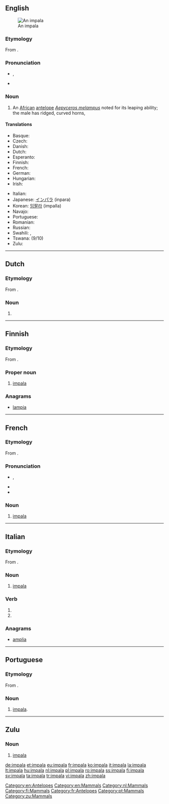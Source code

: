{{also|Impala}}
==English==
[[Image:Black-faced impala.jpg|thumb|An impala]]

{{wikipedia}}

===Etymology===
From {{etyl|zu|en}} {{term|impala|lang=zu}}.

===Pronunciation===
* {{IPA|/ɪmˈpɑːlə/}}, {{X-SAMPA|/Im"pA:l@/}}
* {{rhymes|ɑːlə}}

===Noun===
{{en-noun|~|impalas}}

# An [[African]] [[antelope]] ''[[Aepyceros melampus]]'' noted for its leaping ability; the male has ridged, curved horns,

====Translations====
{{trans-top|African antelope}}
* Basque: {{t-|eu|inpala}}
* Czech: {{t-|cs|impala|f}}
* Danish: {{t-|da|impala|c}}
* Dutch: {{t+|nl|impala|m}}
* Esperanto: {{t-|eo|impalo}}
* Finnish: {{t+|fi|impala}}
* French: {{t+|fr|impala|m}}
* German: {{t+|de|Impala|f}}
* Hungarian: {{t+|hu|impala}}
* Irish: {{t-|ga|iompála|m}}
{{trans-mid}}
* Italian: {{t+|it|impala|m}}
* Japanese: [[インパラ]] (inpara)
* Korean: [[임팔라]] (impalla)
* Navajo: {{tø|nv|jádí bideeʼ yisdizígíí}}
* Portuguese: {{t-|pt|impala|m|f}}
* Romanian: {{t+|ro|impala|f}}
* Russian: {{t-|ru|импала|f|tr=impála}}
* Swahili: {{t+|sw|swala}}, {{t+|sw|pala}}
* Tswana: {{t-|tn|phala}} (9/10)
* Zulu: {{t-|zu|impala|c9|c10}}
{{trans-bottom}}

[[Category:en:Antelopes]]
[[Category:en:Mammals]]

----

==Dutch==

===Etymology===
From {{etyl|zu|nl}} {{term|impala|lang=zu}}.

===Noun===
{{nl-noun|m|impala's|impalaatje}}

# {{l|en|impala}}

[[Category:nl:Mammals]]

----

==Finnish==

===Etymology===
From {{etyl|zu|fi}} {{term|impala|lang=zu}}.

===Proper noun===
{{fi-proper noun}}

# [[#English|impala]]

===Anagrams===
* [[lampia#Finnish|lampia]]

[[Category:fi:Mammals]]

----

==French==

===Etymology===
From {{etyl|zu|fr}} {{term|impala|lang=zu}}.

===Pronunciation===
* {{IPA|/impala/|lang=fr}}, {{X-SAMPA|/impala/}}
* {{rhymes|a|lang=fr}}
* {{homophones|impalas|lang=fr}}

===Noun===
{{fr-noun|m}}

# [[#english|impala]]

[[Category:fr:Antelopes]]

----

==Italian==

===Etymology===
From {{etyl|zu|it}} {{term|impala|lang=zu}}.

===Noun===
{{head|it|noun|g=m|invariable}}

# [[#English|impala]]

===Verb===
{{head|it|verb form}}

# {{conjugation of|impalare||3|s|pres|ind|lang=it}}
# {{conjugation of|impalare||2|s|imp|lang=it}}

===Anagrams===
* [[amplia#Italian|amplia]]

----

==Portuguese==

===Etymology===
From {{etyl|zu|pt}} {{term|impala|lang=zu}}.

===Noun===
{{pt-noun|mf}}

# [[#English|impala]].

[[Category:pt:Mammals]]

----

==Zulu==

===Noun===
{{zu-noun|9|10|izimpala}}

# [[#English|impala]]

[[Category:zu:Mammals]]

[[de:impala]]
[[et:impala]]
[[eu:impala]]
[[fr:impala]]
[[ko:impala]]
[[it:impala]]
[[la:impala]]
[[lt:impala]]
[[hu:impala]]
[[nl:impala]]
[[pl:impala]]
[[ro:impala]]
[[ss:impala]]
[[fi:impala]]
[[sv:impala]]
[[ta:impala]]
[[tr:impala]]
[[vi:impala]]
[[zh:impala]]